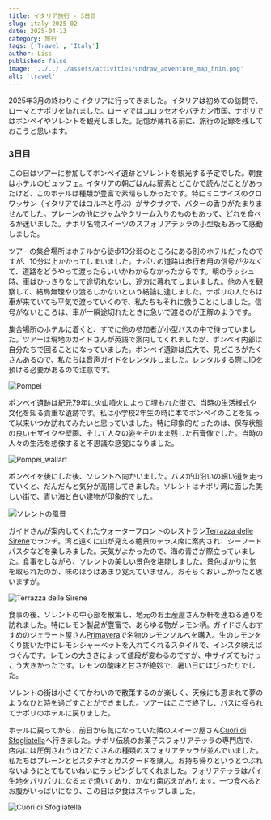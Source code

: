 ```yaml
---
title: イタリア旅行 - 3日目
slug: italy-2025-02
date: 2025-04-13
category: 旅行
tags: ['Travel', 'Italy']
author: Liss
published: false
image: '../../../assets/activities/undraw_adventure_map_hnin.png'
alt: 'travel'
---
```


2025年3月の終わりにイタリアに行ってきました。イタリアは初めての訪問で、ローマとナポリを訪れました。ローマではコロッセオやバチカン市国、ナポリではポンペイやソレントを観光しました。記憶が薄れる前に、旅行の記録を残しておこうと思います。

### 3日目

この日はツアーに参加してポンペイ遺跡とソレントを観光する予定でした。朝食はホテルのビュッフェ。イタリアの朝ごはんは簡素とどこかで読んだことがあったけど、このホテルは種類が豊富で素晴らしかったです。特にミニサイズのクロワッサン（イタリアではコルネと呼ぶ）がサクサクで、バターの香りがたまりませんでした。プレーンの他にジャムやクリーム入りのものもあって、どれを食べるか迷いました。ナポリ名物スイーツのスフォリアテッラの小型版もあって感動しました。

ツアーの集合場所はホテルから徒歩10分弱のところにある別のホテルだったのですが、10分以上かかってしまいました。ナポリの道路は歩行者用の信号が少なくて、道路をどうやって渡ったらいいかわからなかったからです。朝のラッシュ時、車はひっきりなしで途切れないし、途方に暮れてしまいました。他の人を観察して、結局無理やり渡るしかないという結論に達しました。ナポリの人たちは車が来ていても平気で渡っていくので、私たちもそれに倣うことにしました。信号がないところは、車が一瞬途切れたときに急いで渡るのが正解のようです。

集合場所のホテルに着くと、すでに他の参加者が小型バスの中で待っていました。ツアーは現地のガイドさんが英語で案内してくれましたが、ポンペイ内部は自分たちで回ることになっていました。ポンペイ遺跡は広大で、見どころがたくさんあるので、私たちは音声ガイドをレンタルしました。レンタルする際にIDを預ける必要があるので注意です。

![Pompei](./images/Pompei01.jpg)

ポンペイ遺跡は紀元79年に火山噴火によって埋もれた街で、当時の生活様式や文化を知る貴重な遺跡です。私は小学校2年生の時に本でポンペイのことを知って以来いつか訪れてみたいと思っていました。特に印象的だったのは、保存状態の良いモザイクや壁画、そして人々の姿をそのまま残した石膏像でした。当時の人々の生活を想像すると不思議な感覚になりました。

![Pompei_wallart](./images/Pompei02_wallart.jpg)

ポンペイを後にした後、ソレントへ向かいました。バスが山沿いの細い道を走っていくと、だんだんと気分が高揚してきました。ソレントはナポリ湾に面した美しい街で、青い海と白い建物が印象的でした。

![ソレントの風景](./images/Sorento_sea.jpg)

ガイドさんが案内してくれたウォーターフロントのレストラン[Terrazza delle Sirene](https://www.circolodeiforestieri.com/)でランチ。湾と遠くに山が見える絶景のテラス席に案内され、シーフードパスタなどを楽しみました。天気がよかったので、海の青さが際立っていました。食事をしながら、ソレントの美しい景色を堪能しました。景色ばかりに気を取られたのか、味のほうはあまり覚えていません。おそらくおいしかったと思いますが。

![Terrazza delle Sirene](./images/Sorento_lunch.jpg)


食事の後、ソレントの中心部を散策し、地元のお土産屋さんが軒を連ねる通りを訪れました。特にレモン製品が豊富で、あらゆる物がレモン柄。ガイドさんおすすめのジェラート屋さん[Primavera](http://www.primaverasorrento.it/)で名物のレモンソルベを購入。生のレモンをくり抜いた中にレモンシャーベットを入れてくれるスタイルで、インスタ映えばつぐんです。レモンの大きさによって値段が変わるのですが、中サイズでもけっこう大きかったです。レモンの酸味と甘さが絶妙で、暑い日にはぴったりでした。

ソレントの街は小さくてかわいので散策するのが楽しく、天候にも恵まれて夢のようなひと時を過ごすことができました。ツアーはここで終了し、バスに揺られてナポリのホテルに戻りました。

ホテルに戻ってから、前日から気になっていた隣のスイーツ屋さん[Cuori di Sfogliatella](https://www.cuoridisfogliatella.it/)へ行きました。ナポリ伝統のお菓子スフォリアテッラの専門店で、店内には圧倒されうほどたくさんの種類のスフォリアテッラが並んでいました。私たちはプレーンとピスタチオとカスタードを購入。お持ち帰りというとつぶれないようにとてもていねいにラッピングしてくれました。フォリアテッラはパイ生地をパリパリになるまで焼いてあり、かなり歯応えがあります。一つ食べるとお腹がいっぱいになり、この日は夕食はスキップしました。

![Cuori di Sfogliatella](./images/Cuori_di_Sfogliatella.jpg)